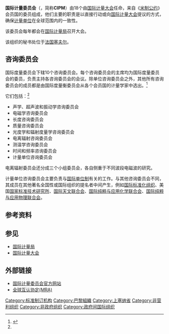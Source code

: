 {{noteTA
|T=zh-hans:国际计量委员会;zh-hk:國際計量委員會;zh-tw:國際度量衡委員會
|1=zh-hans:国际计量大会;zh-hk:國際計量大會;zh-tw:國際度量衡大會
|2=zh-hans:国际计量局;zh-hk:國際計量局;zh-tw:國際度量衡局
}}
'''国际计量委员会'''（{{lang-fr|'''Comité international des poids et mesures'''}}，简称'''CIPM'''）由18个由[[国际计量大会|国际计量大会]]任命，来自《[[米制公约|米制公约]]》会员国的委员组成，他们主要的职责是以直接行动或向[[国际计量大会|国际计量大会]]提议的方式，确保[[计量单位|计量单位]]在全球范围内的一致性。

该委员会每年都会在[[国际计量局|国际计量局]]召开大会。

该组织的秘书处位于[[法国|法国]][[塞夫尔|塞夫尔]]。

== 咨询委员会 ==
国际度量委员会下辖10个咨询委员会。每个咨询委员会的主席均为国际度量委员会的委员，负责主持各咨询委员会的会议。除单位咨询委员会之外，其他所有咨询委员会的成员都是由国际度量衡委员会从各个会员国的计量学家中选出。<ref name=CC>{{cite web
 |url         = http://www.bipm.org/en/committees/cc/cc_criteria.html
 |title       = Criteria for membership of a Consultative Committee
 |accessdate  = 25 September 2012
 |publisher   = [[国际计量局|国际计量局]]
 |deadurl     = yes
 |archiveurl  = https://web.archive.org/web/20120417051227/http://www.bipm.org/en/committees/cc/cc_criteria.html
 |archivedate = 2012年4月17日
}}</ref> 

它们包括：<ref name = CC/> 
* 声学、超声波和振动学咨询委员会
* 电磁学咨询委员会
* 长度咨询委员会
* 质量咨询委员会
* 光度学和辐射度量学咨询委员会
* 电离辐射咨询委员会
* 测温学咨询委员会
* 时间和频率咨询委员会
* 计量单位咨询委员会

电离辐射委员会还分成三个小组委员会，各自侧重于不同波段电磁波的研究。

计量单位咨询委员会主要负责与[[国际单位制|国际单位制]]有关的工作。与其他咨询委员会不同，其成员在其他著名全国性或国际组织的提名者中间产生，例如[[国际标准化组织|国际标准化组织]]、美国[[国家标准技术研究所|国家标准技术研究所]]、[[国际天文联合会|国际天文联合会]]、[[国际纯粹与应用化学联合会|国际纯粹与应用化学联合会]]、[[国际纯粹与应用物理联合会|国际纯粹与应用物理联合会]]。

== 参考资料 ==
{{reflist}}

== 参见 ==
* [[国际计量局|国际计量局]]
* [[国际计量大会|国际计量大会]]

== 外部链接 ==
* [http://www.bipm.org/en/committees/ 国际计量委员会官方网站] {{Wayback|url=http://www.bipm.org/en/committees/ |date=20201203024134 }}{{en}}
* [http://www1.bipm.org/en/convention/mra/ 全球互认协定(MRA)]{{Wayback|url=http://www1.bipm.org/en/convention/mra/ |date=20080517083831 }}{{en}}

{{Authority control}}
[[Category:标准制订机构|Category:标准制订机构]]
[[Category:巴黎組織|Category:巴黎組織]]
[[Category:上塞纳省|Category:上塞纳省]]
[[Category:非营利组织|Category:非营利组织]]
[[Category:非政府组织|Category:非政府组织]]
[[Category:政府间国际组织|Category:政府间国际组织]]